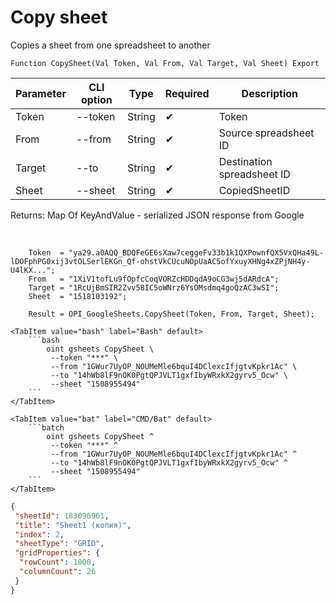 ﻿---
sidebar_position: 3
description: Copy sheet and other functions to work with Google Sheets in the Open Integration Package, a free open-source integration library for 1C:Enterprise 8, OneScript and CLI
keywords: [1C, 1С, 1С:Enterprise, 1С:Enterprise 8.3, API, Integration, Services, Exchange, OneScript, CLI, Google Sheets]
---


# Copy sheet
 Copies a sheet from one spreadsheet to another



`Function CopySheet(Val Token, Val From, Val Target, Val Sheet) Export`

  | Parameter | CLI option | Type | Required | Description |
  |-|-|-|-|-|
  | Token | --token | String | &#x2714; | Token |
  | From | --from | String | &#x2714; | Source spreadsheet ID |
  | Target | --to | String | &#x2714; | Destination spreadsheet ID |
  | Sheet | --sheet | String | &#x2714; | CopiedSheetID |

  
  Returns:  Map Of KeyAndValue - serialized JSON response from Google

<br/>



```bsl title="1C:Enterprise/OneScript code example"
    Token  = "ya29.a0AQQ_BDQFeGE6sXaw7ceggeFv33b1k1QXPownfQX5VxQHa49L-lDOFphPG0xij3vtOLSerlEKGn_Qf-ohstVkCUcuNOpUaAC5ofYxuyXHNg4xZPjNH4y-U4lKX...";
    From   = "1XiV1tofLu9fOpfcCoqVORZcHDDqdA9oCG3wj5dARdcA";
    Target = "1RcUjBmSIR2Zvv58IC5oWNrz6YsOMsdmq4goQzAC3wSI";
    Sheet  = "1518103192";

    Result = OPI_GoogleSheets.CopySheet(Token, From, Target, Sheet);
```
 

 <Tabs>
  
    <TabItem value="bash" label="Bash" default>
        ```bash
            oint gsheets CopySheet \
             --token "***" \
             --from "1GWur7UyOP_NOUMeMle6bquI4DClexcIfjgtvKpkr1Ac" \
             --to "14hWb8lF9nOK0PgtQPJVLT1gxfIbyWRxkX2gyrv5_Ocw" \
             --sheet "1508955494"
        ```
    </TabItem>
  
    <TabItem value="bat" label="CMD/Bat" default>
        ```batch
            oint gsheets CopySheet ^
             --token "***" ^
             --from "1GWur7UyOP_NOUMeMle6bquI4DClexcIfjgtvKpkr1Ac" ^
             --to "14hWb8lF9nOK0PgtQPJVLT1gxfIbyWRxkX2gyrv5_Ocw" ^
             --sheet "1508955494"
        ```
    </TabItem>
</Tabs>


```json title="Result"
{
 "sheetId": 183096961,
 "title": "Sheet1 (копия)",
 "index": 2,
 "sheetType": "GRID",
 "gridProperties": {
  "rowCount": 1000,
  "columnCount": 26
 }
}
```
